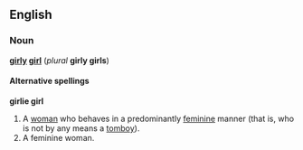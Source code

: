 ==English==
=== Noun ===
'''[[girly]] [[girl]]''' (''plural'' '''girly girls''')

====Alternative spellings====
'''girlie girl'''

#A [[woman]] who behaves in a predominantly [[feminine]] manner (that is, who is not by any means a [[tomboy]]).
#A feminine woman.